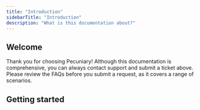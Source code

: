 ```yaml
---
title: "Introduction"
sidebarTitle: "Introduction"
description: "What is this documentation about?"
---
```


## Welcome 

Thank you for choosing Pecuniary! Although this documentation is comprehensive, you can always contact support and submit a ticket above. Please review the FAQs before you submit a request, as it covers a range of scenarios. 


## Getting started